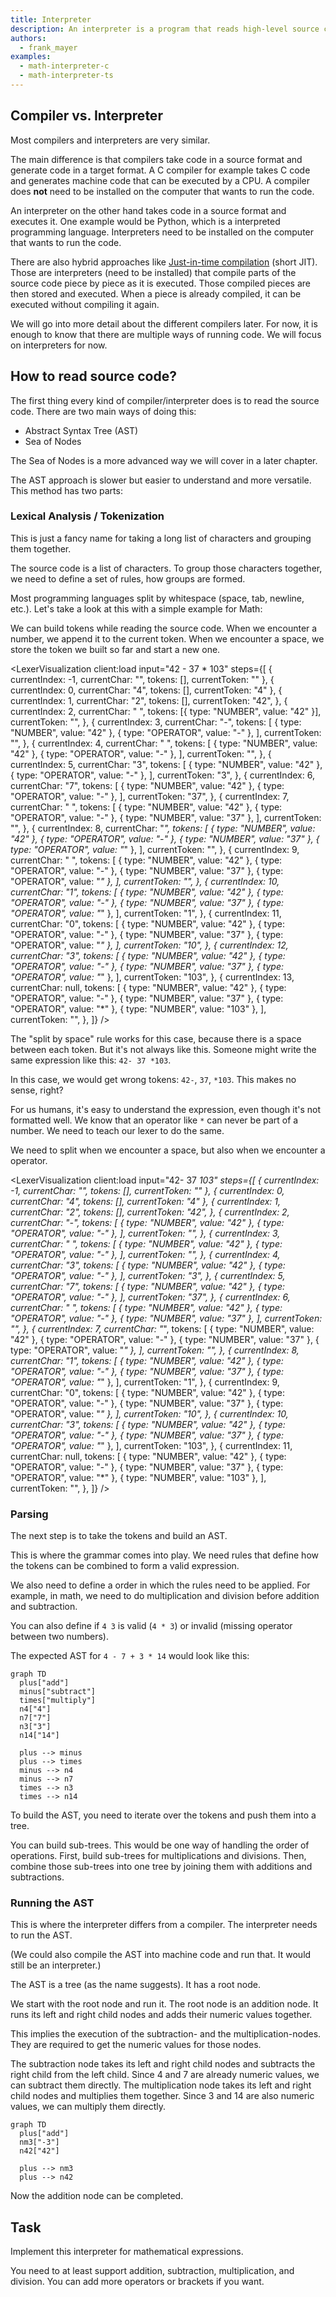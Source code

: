 ```yaml
---
title: Interpreter
description: An interpreter is a program that reads high-level source code and immediately carries out the instructions, translating and executing them step‑by‑step.
authors:
  - frank_mayer
examples:
  - math-interpreter-c
  - math-interpreter-ts
---
```


## Compiler vs. Interpreter

Most compilers and interpreters are very similar.

The main difference is that compilers take code in a source format and generate code in a target format.
A C compiler for example takes C code and generates machine code that can be executed by a CPU.
A compiler does **not** need to be installed on the computer that wants to run the code.

An interpreter on the other hand takes code in a source format and executes it.
One example would be Python, which is a interpreted programming language.
Interpreters need to be installed on the computer that wants to run the code.

There are also hybrid approaches like [Just-in-time compilation](https://en.wikipedia.org/wiki/Just-in-time_compilation) (short JIT).
Those are interpreters (need to be installed) that compile parts of the source code piece by piece as it is executed.
Those compiled pieces are then stored and executed.
When a piece is already compiled, it can be executed without compiling it again.

We will go into more detail about the different compilers later.
For now, it is enough to know that there are multiple ways of running code.
We will focus on interpreters for now.

## How to read source code?

The first thing every kind of compiler/interpreter does is to read the source code.
There are two main ways of doing this:

- Abstract Syntax Tree (AST)
- Sea of Nodes

The Sea of Nodes is a more advanced way we will cover in a later chapter.

The AST approach is slower but easier to understand and more versatile.
This method has two parts:

### Lexical Analysis / Tokenization

This is just a fancy name for taking a long list of characters and grouping them together.

The source code is a list of characters.
To group those characters together, we need to define a set of rules, how groups are formed.

Most programming languages split by whitespace (space, tab, newline, etc.).
Let's take a look at this with a simple example for Math:


We can build tokens while reading the source code.
When we encounter a number, we append it to the current token.
When we encounter a space, we store the token we built so far and start a new one.

<LexerVisualization
	client:load
	input="42 - 37 * 103"
	steps={[
		{ currentIndex: -1, currentChar: "", tokens: [], currentToken: "" },
		{ currentIndex: 0, currentChar: "4", tokens: [], currentToken: "4" },
		{
			currentIndex: 1,
			currentChar: "2",
			tokens: [],
			currentToken: "42",
		},
		{
			currentIndex: 2,
			currentChar: " ",
			tokens: [{ type: "NUMBER", value: "42" }],
			currentToken: "",
		},
		{
			currentIndex: 3,
			currentChar: "-",
			tokens: [
				{ type: "NUMBER", value: "42" },
				{ type: "OPERATOR", value: "-" },
			],
			currentToken: "",
		},
		{
			currentIndex: 4,
			currentChar: " ",
			tokens: [
				{ type: "NUMBER", value: "42" },
				{ type: "OPERATOR", value: "-" },
			],
			currentToken: "",
		},
		{
			currentIndex: 5,
			currentChar: "3",
			tokens: [
				{ type: "NUMBER", value: "42" },
				{ type: "OPERATOR", value: "-" },
			],
			currentToken: "3",
		},
		{
			currentIndex: 6,
			currentChar: "7",
			tokens: [
				{ type: "NUMBER", value: "42" },
				{ type: "OPERATOR", value: "-" },
			],
			currentToken: "37",
		},
		{
			currentIndex: 7,
			currentChar: " ",
			tokens: [
				{ type: "NUMBER", value: "42" },
				{ type: "OPERATOR", value: "-" },
				{ type: "NUMBER", value: "37" },
			],
			currentToken: "",
		},
		{
			currentIndex: 8,
			currentChar: "*",
			tokens: [
				{ type: "NUMBER", value: "42" },
				{ type: "OPERATOR", value: "-" },
				{ type: "NUMBER", value: "37" },
				{ type: "OPERATOR", value: "*" },
			],
			currentToken: "",
		},
		{
			currentIndex: 9,
			currentChar: " ",
			tokens: [
				{ type: "NUMBER", value: "42" },
				{ type: "OPERATOR", value: "-" },
				{ type: "NUMBER", value: "37" },
				{ type: "OPERATOR", value: "*" },
			],
			currentToken: "",
		},
		{
			currentIndex: 10,
			currentChar: "1",
			tokens: [
				{ type: "NUMBER", value: "42" },
				{ type: "OPERATOR", value: "-" },
				{ type: "NUMBER", value: "37" },
				{ type: "OPERATOR", value: "*" },
			],
			currentToken: "1",
		},
		{
			currentIndex: 11,
			currentChar: "0",
			tokens: [
				{ type: "NUMBER", value: "42" },
				{ type: "OPERATOR", value: "-" },
				{ type: "NUMBER", value: "37" },
				{ type: "OPERATOR", value: "*" },
			],
			currentToken: "10",
		},
		{
			currentIndex: 12,
			currentChar: "3",
			tokens: [
				{ type: "NUMBER", value: "42" },
				{ type: "OPERATOR", value: "-" },
				{ type: "NUMBER", value: "37" },
				{ type: "OPERATOR", value: "*" },
			],
			currentToken: "103",
		},
		{
			currentIndex: 13,
			currentChar: null,
			tokens: [
				{ type: "NUMBER", value: "42" },
				{ type: "OPERATOR", value: "-" },
				{ type: "NUMBER", value: "37" },
				{ type: "OPERATOR", value: "*" },
				{ type: "NUMBER", value: "103" },
			],
			currentToken: "",
		},
	]}
/>

The "split by space" rule works for this case, because there is a space between each token.
But it's not always like this.
Someone might write the same expression like this: `42- 37 *103`.

In this case, we would get wrong tokens: `42-`, `37`, `*103`.
This makes no sense, right?

For us humans, it's easy to understand the expression, even though it's not formatted well.
We know that an operator like `*` can never be part of a number.
We need to teach our lexer to do the same.

We need to split when we encounter a space, but also when we encounter a operator.

<LexerVisualization
	client:load
	input="42- 37 *103"
	steps={[
		{ currentIndex: -1, currentChar: "", tokens: [], currentToken: "" },
		{ currentIndex: 0, currentChar: "4", tokens: [], currentToken: "4" },
		{
			currentIndex: 1,
			currentChar: "2",
			tokens: [],
			currentToken: "42",
		},
		{
			currentIndex: 2,
			currentChar: "-",
			tokens: [
				{ type: "NUMBER", value: "42" },
				{ type: "OPERATOR", value: "-" },
			],
			currentToken: "",
		},
		{
			currentIndex: 3,
			currentChar: " ",
			tokens: [
				{ type: "NUMBER", value: "42" },
				{ type: "OPERATOR", value: "-" },
			],
			currentToken: "",
		},
		{
			currentIndex: 4,
			currentChar: "3",
			tokens: [
				{ type: "NUMBER", value: "42" },
				{ type: "OPERATOR", value: "-" },
			],
			currentToken: "3",
		},
		{
			currentIndex: 5,
			currentChar: "7",
			tokens: [
				{ type: "NUMBER", value: "42" },
				{ type: "OPERATOR", value: "-" },
			],
			currentToken: "37",
		},
		{
			currentIndex: 6,
			currentChar: " ",
			tokens: [
				{ type: "NUMBER", value: "42" },
				{ type: "OPERATOR", value: "-" },
				{ type: "NUMBER", value: "37" },
			],
			currentToken: "",
		},
		{
			currentIndex: 7,
			currentChar: "*",
			tokens: [
				{ type: "NUMBER", value: "42" },
				{ type: "OPERATOR", value: "-" },
				{ type: "NUMBER", value: "37" },
				{ type: "OPERATOR", value: "*" },
			],
			currentToken: "",
		},
		{
			currentIndex: 8,
			currentChar: "1",
			tokens: [
				{ type: "NUMBER", value: "42" },
				{ type: "OPERATOR", value: "-" },
				{ type: "NUMBER", value: "37" },
				{ type: "OPERATOR", value: "*" },
			],
			currentToken: "1",
		},
		{
			currentIndex: 9,
			currentChar: "0",
			tokens: [
				{ type: "NUMBER", value: "42" },
				{ type: "OPERATOR", value: "-" },
				{ type: "NUMBER", value: "37" },
				{ type: "OPERATOR", value: "*" },
			],
			currentToken: "10",
		},
		{
			currentIndex: 10,
			currentChar: "3",
			tokens: [
				{ type: "NUMBER", value: "42" },
				{ type: "OPERATOR", value: "-" },
				{ type: "NUMBER", value: "37" },
				{ type: "OPERATOR", value: "*" },
			],
			currentToken: "103",
		},
		{
			currentIndex: 11,
			currentChar: null,
			tokens: [
				{ type: "NUMBER", value: "42" },
				{ type: "OPERATOR", value: "-" },
				{ type: "NUMBER", value: "37" },
				{ type: "OPERATOR", value: "*" },
				{ type: "NUMBER", value: "103" },
			],
			currentToken: "",
		},
	]}
/>

### Parsing

The next step is to take the tokens and build an AST.

This is where the grammar comes into play.
We need rules that define how the tokens can be combined to form a valid expression.

We also need to define a order in which the rules need to be applied.
For example, in math, we need to do multiplication and division before addition and subtraction.

You can also define if `4 3` is valid (`4 * 3`) or invalid (missing operator between two numbers).

The expected AST for `4 - 7 + 3 * 14` would look like this:

```mermaid
graph TD
  plus["add"]
  minus["subtract"]
  times["multiply"]
  n4["4"]
  n7["7"]
  n3["3"]
  n14["14"]

  plus --> minus
  plus --> times
  minus --> n4
  minus --> n7
  times --> n3
  times --> n14
```

To build the AST, you need to iterate over the tokens and push them into a tree.

You can build sub-trees.
This would be one way of handling the order of operations.
First, build sub-trees for multiplications and divisions.
Then, combine those sub-trees into one tree by joining them with additions and subtractions.

### Running the AST

This is where the interpreter differs from a compiler.
The interpreter needs to run the AST.

(We could also compile the AST into machine code and run that. It would still be an interpreter.)

The AST is a tree (as the name suggests).
It has a root node.

We start with the root node and run it.
The root node is an addition node.
It runs its left and right child nodes and adds their numeric values together.

This implies the execution of the subtraction- and the multiplication-nodes.
They are required to get the numeric values for those nodes.

The subtraction node takes its left and right child nodes and subtracts the right child from the left child.
Since 4 and 7 are already numeric values, we can subtract them directly.
The multiplication node takes its left and right child nodes and multiplies them together.
Since 3 and 14 are also numeric values, we can multiply them directly.

```mermaid
graph TD
  plus["add"]
  nm3["-3"]
  n42["42"]

  plus --> nm3
  plus --> n42
```

Now the addition node can be completed.

## Task

Implement this interpreter for mathematical expressions.

You need to at least support addition, subtraction, multiplication, and division.
You can add more operators or brackets if you want.
